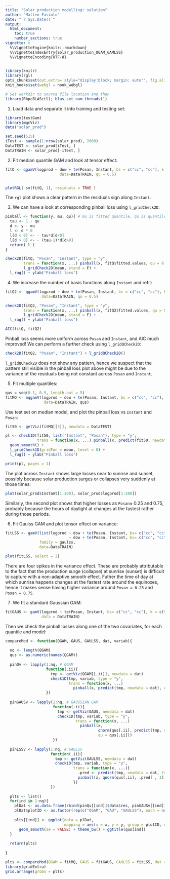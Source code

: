 ```yaml
---
title: "Solar production modelling: solution"
author: "Matteo Fasiolo"
date: "`r Sys.Date()`"
output: 
  html_document:
    toc: true
    number_sections: true
vignette: >
  %\VignetteEngine{knitr::rmarkdown}
  %\VignetteIndexEntry{Solar_production_QGAM_GAMLSS}
  %\VignetteEncoding{UTF-8}
---
```

  
```r
library(knitr)
library(rgl)
opts_chunk$set(out.extra='style="display:block; margin: auto"', fig.align="center", tidy=FALSE)
knit_hooks$set(webgl = hook_webgl)
```

```r
# Set workdir to source file location and then
library(RhpcBLASctl); blas_set_num_threads(1)
```

1) Load data and separate it into training and testing set:
```r
library(testGam)
library(mgcViz)
data("solar_prod")

set.seed(515)
iTest <- sample(1:nrow(solar_prod), 2000)
DataTEST <- solar_prod[iTest, ]
DataTRAIN <- solar_prod[-iTest, ]
```

2) Fit median quantile GAM and look at tensor effect:
```r
fitQ <- qgamV(logprod ~ dow + te(Posan, Instant, bs = c("cc", "cc"), k = c(5, 5)),
                        data=DataTRAIN, qu = 0.5)


plotRGL( sm(fitQ, 1), residuals = TRUE )
```
The `rgl` plot shows a clear pattern in the residuals sign along `Instant`. 


3) We can have a look at corresponding pinball loss using `l_gridCheck2D`:
```r
pinball <- function(y, mu, qu){ # mu is fitted quantile, qu is quantile of interest
  tau <- 1 - qu
  d <- y - mu
  l <- d * 0
  l[d < 0] <- - tau*d[d<0]
  l[d > 0] <- - (tau-1)*d[d>0]
  return( l )
}

check2D(fitQ, "Posan", "Instant", type = "y", 
        trans = function(x, ...) pinball(x, fitQ$fitted.values, qu = 0.5)) + 
        l_gridCheck2D(mean, stand = F) + 
  l_rug() + ylab("Pinball loss")
```

4) We increase the number of basis functions along `Instant` and refit:
```r
fitQ2 <- qgamV(logprod ~ dow + te(Posan, Instant, bs = c("cc", "cc"), k = c(5, 15)),
                data=DataTRAIN, qu = 0.5)

check2D(fitQ2, "Posan", "Instant", type = "y", 
        trans = function(x, ...) pinball(x, fitQ2$fitted.values, qu = 0.5)) + 
        l_gridCheck2D(mean, stand = F) + 
  l_rug() + ylab("Pinball loss")

AIC(fitQ, fitQ2)
```
Pinball loss seems more uniform across `Posan` and `Instant`, and AIC much improved! We can perform a further check using `l_gridQCheck2D`:
```r
check2D(fitQ2, "Posan", "Instant") + l_gridQCheck2D()
```
`l_gridQCheck2D` does not show any pattern, hence we suspect that the pattern still visible in the pinball loss plot above might be due to the variance of the residuals being not constant across `Posan` and `Instant`.


5) Fit multiple quantiles:
```r
qus = seq(0.1, 0.9, length.out = 5)
fitMQ <- mqgamV(logprod ~ dow + te(Posan, Instant, bs = c("cc", "cc"), k = c(5, 15)),
                 data=DataTRAIN, qus)
```

Use test set on median model, and plot the pinball loss vs `Instant` and `Posan`:
```r
fit50 <- getViz(fitMQ[[3]], newdata = DataTEST)

pl <- check1D(fit50, list("Instant", "Posan"), type = "y", 
              trans = function(x, ...) pinball(x, predict(fit50, newdata = DataTEST), qu = 0.5)) + 
  geom_smooth() + 
  l_gridCheck1D(gridFun = mean, level = 0) + 
  l_rug() + ylab("Pinball loss")

print(pl, pages = 1)
```
The plot across `Instant` shows large losses near to sunrise and sunset, possibly because solar production surges or collapses very suddenly at those times: 
```r
plot(solar_prod$Instant[1:200], solar_prod$logprod[1:200])
```

Similarly, the second plot shows that higher losses as `Posan`$\approx$ 0.25 and 0.75, probably because the hours of daylight at changes at the fastest rather during those periods. 

6) Fit Gaulss GAM and plot tensor effect on variance:
```r
fitLSS <- gamV(list(logprod ~ dow + te(Posan, Instant, bs= c("cc", "cc"), k = c(5, 15)),
                            ~ dow + te(Posan, Instant, bs= c("cc", "cc"), k = c(5, 5))), 
               family = gaulss, 
               data=DataTRAIN)

plot(fitLSS, select = 2)
```
There are four spikes in the variance effect. These are probably attributable to the fact that the production surge (collapse) at sunrise (sunset) is difficult to capture with a non-adaptive smooth effect. Futher the time of day at which sunrise happens changes at the fastest rate around the equinoxes, hence it makes sense having higher variance around `Posan = 0.25` and `Posan = 0.75`.

7) We fit a standard Gaussian GAM:
```r
fitGAUS <- gamV(logprod ~ te(Posan, Instant, bs= c("cc", "cc"), k = c(5, 15)), 
                data = DataTRAIN)
```
Then we check the pinball losses along one of the two covariates, for each quantile and model: 
```r
compareMod <- function(QGAM, GAUS, GAULSS, dat, variab){
  
  nq <- length(QGAM)
  qus <- as.numeric(names(QGAM))
  
  pinQv <- lapply(1:nq, # QGAM
                  function(.ii){
                    tmp <- getViz(QGAM[[.ii]], newdata = dat) 
                    check1D(tmp, variab, type = "y", 
                            trans = function(x, ...) 
                              pinball(x, predict(tmp, newdata = dat), qu = qus[.ii]))
                  })
  
  pinGAUSv <- lapply(1:nq, # GAUSSIAN GAM
                     function(.ii){
                       tmp <- getViz(GAUS, newdata = dat) 
                       check1D(tmp, variab, type = "y", 
                               trans = function(x, ...) 
                                 pinball(x, 
                                         qnorm(qus[.ii], predict(tmp, newdata = dat), sqrt(fitGAUS$sig2)), 
                                         qu = qus[.ii]))
                     })
  
  pinLSSv <- lapply(1:nq, # GAULSS
                    function(.ii){
                      tmp <- getViz(GAULSS, newdata = dat) 
                      check1D(tmp, variab, type = "y", 
                              trans = function(x, ...){
                                .pred <- predict(tmp, newdata = dat, type = "response")
                                pinball(x, qnorm(qus[.ii], .pred[ , 1], 1 / .pred[ , 2]), qu = qus[.ii])
                              }) 
                    })
  
  plts <- list()
  for(ind in 1:nq){
    plDat <- as.data.frame(rbind(pinQv[[ind]]$data$res, pinGAUSv[[ind]]$data$res, pinLSSv[[ind]]$data$res))
    plDat$plotID <- as.factor(rep(c("QGAM", "GAU", "GAULSS"), each = nrow(plDat)/3))
    
    plts[[ind]] <- ggplot(data = plDat,
                          mapping = aes(x = x, y = y, group = plotID, col = plotID, fill = plotID)) + 
      geom_smooth(se = FALSE) + theme_bw() + ggtitle(qus[ind])
  }
  
  return(plts)
  
}

plts <- compareMod(QGAM = fitMQ, GAUS = fitGAUS, GAULSS = fitLSS, dat = DataTEST, variab = "Instant")
library(gridExtra)
grid.arrange(grobs = plts)
```

<!-- 7) The GAULSS model does not capture well the residuals distribution: -->
<!-- ```{r dbbmi12, message = F} -->
<!-- qq(fitLSS) -->
<!-- ``` -->

<!-- We fit a `shash` model, which seems to do better: -->
<!-- ```{r dbbmi13, message = F} -->
<!-- library(mgcFam) -->
<!-- fitShash <- gamV(list(logprod ~ dow + te(Posan, Instant, bs= c("cc", "cc"), k = c(5, 15)), -->
<!--                       ~ dow + te(Posan, Instant, bs= c("cc", "cc"), k = c(5, 5)),  -->
<!--                       ~ 1,  -->
<!--                       ~ 1),  -->
<!--                  family = shash, data=DataTRAIN) -->

<!-- qq(fitShash) -->

<!-- AIC(fitGAUS, fitLSS, fitShash) -->
<!-- ``` -->

<!-- We then include it in the comparison: -->
<!-- ```{r dbbmi14, message = F} -->
<!-- pinSHv <- lapply(1:5, # shash -->
<!--                   function(.ii){ -->
<!--                     tmp <- getViz(fitShash, newdata = DataTEST)  -->
<!--                     check1D(tmp, variab, type = "y",  -->
<!--                             trans = function(x, ...){ -->
<!--                               .pred <- predict(tmp, newdata = DataTEST, type = "response") -->
<!--                               pinball(x, tmp$family$qf(qus[.ii], .pred, wt = .pred*0+1), qu = qus[.ii]) -->
<!--                             })  -->
<!--                   }) -->

<!-- plts <- list() -->
<!-- for(ind in 1:5){ -->
<!-- plDat <- as.data.frame(rbind(pinQv[[ind]]$data$res, pinGAUSv[[ind]]$data$res,  -->
<!--                              pinLSSv[[ind]]$data$res, pinSHv[[ind]]$data$res)) -->
<!-- plDat$plotID <- as.factor(rep(c("QGAM", "GAU", "GAULSS", "SHASH"), each = nrow(plDat)/4)) -->

<!-- plts[[ind]] <- ggplot(data = plDat, -->
<!--                       mapping = aes(x = x, y = y, group = plotID, col = plotID, fill = plotID)) +  -->
<!--               geom_smooth(se = FALSE) + theme_bw() + ggtitle(qus[ind]) -->
<!-- } -->

<!-- library(gridExtra) -->
<!-- grid.arrange(grobs = plts) -->
<!-- ``` -->
<!-- `shash` does better than a normal on the top quantile but, surprisingly, it performs quite badly below the median. -->